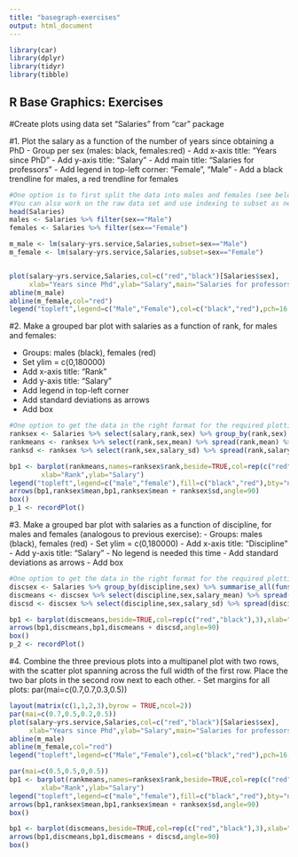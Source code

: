 ```yaml
---
title: "basegraph-exercises"
output: html_document
---
```


```r
library(car)
library(dplyr)
library(tidyr)
library(tibble)
```

## R Base Graphics: Exercises

#Create plots using data set "Salaries" from "car" package

#1. Plot the salary as a function of the number of years since obtaining a PhD
  - Group per sex (males: black, females:red) 
  - Add x-axis title: "Years since PhD"
  - Add y-axis title: "Salary"
  - Add main title: "Salaries for professors"
  - Add legend in top-left corner: "Female", "Male" 
  - Add a black trendline for males, a red trendline for females
  
```r
#One option is to first split the data into males and females (see below) and then use plotting functions.
#You can also work on the raw data set and use indexing to subset as needed within the plotting functions.
head(Salaries)
males <- Salaries %>% filter(sex=="Male")
females <- Salaries %>% filter(sex=="Female")

m_male <- lm(salary~yrs.service,Salaries,subset=sex=="Male")
m_female <- lm(salary~yrs.service,Salaries,subset=sex=="Female")


plot(salary~yrs.service,Salaries,col=c("red","black")[Salaries$sex],
     xlab="Years since Phd",ylab="Salary",main="Salaries for professors",pch=16)
abline(m_male)
abline(m_female,col="red")
legend("topleft",legend=c("Male","Female"),col=c("black","red"),pch=16,bty="n")

```
  
#2. Make a grouped bar plot with salaries as a function of rank, for males and females:

- Groups: males (black), females (red)
- Set ylim = c(0,180000)
- Add x-axis title: "Rank"
- Add y-axis title: "Salary"
- Add legend in top-left corner
- Add standard deviations as arrows
- Add box

```r
#One option to get the data in the right format for the required plotting functions:
ranksex <- Salaries %>% select(salary,rank,sex) %>% group_by(rank,sex) %>% summarise_all(funs(mean,sd))
rankmeans <- ranksex %>% select(rank,sex,mean) %>% spread(rank,mean) %>% remove_rownames %>% column_to_rownames("sex") %>% as.matrix
ranksd <- ranksex %>% select(rank,sex,salary_sd) %>% spread(rank,salary_sd) %>% remove_rownames %>% column_to_rownames("sex") %>% as.matrix

bp1 <- barplot(rankmeans,names=ranksex$rank,beside=TRUE,col=rep(c("red","black"),3),ylim=c(0,180000),
        xlab="Rank",ylab="Salary")
legend("topleft",legend=c("male","female"),fill=c("black","red"),bty="n")
arrows(bp1,ranksex$mean,bp1,ranksex$mean + ranksex$sd,angle=90)
box()
p_1 <- recordPlot()
```

#3. Make a grouped bar plot with salaries as a function of discipline, for males and females (analogous to previous exercise):
- Groups: males (black), females (red)
- Set ylim = c(0,180000)
- Add x-axis title: "Discipline"
- Add y-axis title: "Salary"
- No legend is needed this time
- Add standard deviations as arrows
- Add box

```r
#One option to get the data in the right format for the required plotting functions:
discsex <- Salaries %>% group_by(discipline,sex) %>% summarise_all(funs(mean,sd))
discmeans <- discsex %>% select(discipline,sex,salary_mean) %>% spread(discipline,salary_mean) %>% remove_rownames %>% column_to_rownames("sex") %>% as.matrix
discsd <- discsex %>% select(discipline,sex,salary_sd) %>% spread(discipline,salary_sd) %>% remove_rownames %>% column_to_rownames("sex") %>% as.matrix

bp1 <- barplot(discmeans,beside=TRUE,col=rep(c("red","black"),3),xlab="Discipline",ylab="Salary",ylim=c(0,180000))
arrows(bp1,discmeans,bp1,discmeans + discsd,angle=90)
box()
p_2 <- recordPlot()
```

#4. Combine the three previous plots into a multipanel plot with two rows, with the scatter plot spanning across the full width of the first row. Place the two bar plots in the second row next to each other.
- Set margins for all plots: par(mai=c(0.7,0.7,0.3,0.5))


```r
layout(matrix(c(1,1,2,3),byrow = TRUE,ncol=2))
par(mai=c(0.7,0.5,0.2,0.5))
plot(salary~yrs.service,Salaries,col=c("red","black")[Salaries$sex],
     xlab="Years since Phd",ylab="Salary",main="Salaries for professors",pch=16)
abline(m_male)
abline(m_female,col="red")
legend("topleft",legend=c("Male","Female"),col=c("black","red"),pch=16,bty="n")

par(mai=c(0.5,0.5,0,0.5))
bp1 <- barplot(rankmeans,names=ranksex$rank,beside=TRUE,col=rep(c("red","black"),3),ylim=c(0,180000),
        xlab="Rank",ylab="Salary")
legend("topleft",legend=c("male","female"),fill=c("black","red"),bty="n")
arrows(bp1,ranksex$mean,bp1,ranksex$mean + ranksex$sd,angle=90)
box()

bp1 <- barplot(discmeans,beside=TRUE,col=rep(c("red","black"),3),xlab="Discipline",ylab="Salary",ylim=c(0,180000))
arrows(bp1,discmeans,bp1,discmeans + discsd,angle=90)
box()
```

